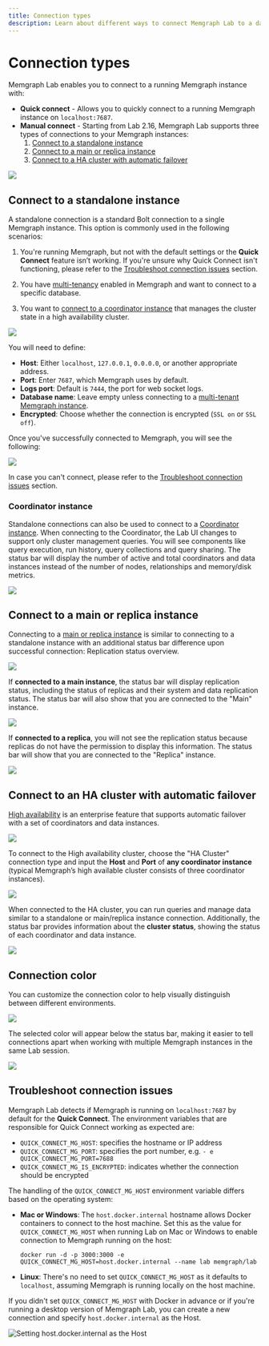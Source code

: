 ```yaml
---
title: Connection types
description: Learn about different ways to connect Memgraph Lab to a database, including standalone instances, main or replica nodes or HA clusters.
---
```



# Connection types

Memgraph Lab enables you to connect to a running Memgraph instance with:

- **Quick connect** - Allows you to quickly connect to a running Memgraph instance on `localhost:7687`.
- **Manual connect** - Starting from Lab 2.16, Memgraph Lab supports three types of connections to your Memgraph instances:
  1. [Connect to a standalone instance](#connect-to-a-standalone-instance)
  2. [Connect to a main or replica instance](#connect-to-a-main-or-replica-instance)
  3. [Connect to a HA cluster with automatic failover](#connect-to-an-ha-cluster-with-automatic-failover)

![](/pages/data-visualization/lab-user-manual/connection-types/conn-type-select.png)

## Connect to a standalone instance

A standalone connection is a standard Bolt connection to a single Memgraph
instance. This option is commonly used in the following scenarios:

1. You're running Memgraph, but not with the default settings or the **Quick
   Connect** feature isn’t working. If you're unsure why Quick Connect isn't
   functioning, please refer to the [Troubleshoot connection
   issues](#troubleshoot-connection-issues) section.

2. You have [multi-tenancy](/database-management/multi-tenancy) enabled in
   Memgraph and want to connect to a specific database.

3. You want to [connect to a coordinator instance](#coordinator-instance) that
   manages the cluster state in a high availability cluster. 

![](/pages/data-visualization/lab-user-manual/connection-types/conn-type-standalone-input.png)

You will need to define:

- **Host**: Either `localhost`, `127.0.0.1`, `0.0.0.0`,
  or another appropriate address.
- **Port**: Enter `7687`, which Memgraph uses by default.
- **Logs port**: Default is `7444`, the port for web socket
  logs.
- **Database name**: Leave empty unless connecting to a
  [multi-tenant Memgraph instance](/database-management/multi-tenancy).
- **Encrypted**: Choose whether the connection is
  encrypted (`SSL on` or `SSL off`).

Once you've successfully connected to Memgraph, you will see the following: 

![](/pages/data-visualization/lab-user-manual/connection-types/conn-type-standalone-success.png)

In case you can't connect, please refer to the [Troubleshoot connection
issues](#troubleshoot-connection-issues) section.

### Coordinator instance

Standalone connections can also be used to connect to a
[Coordinator instance](/clustering/high-availability). When
connecting to the Coordinator, the Lab UI changes to support only
cluster management queries. You will see components like query
execution, run history, query collections and query sharing.
The status bar will display the number of active and total
coordinators and data instances instead of the number of nodes,
relationships and memory/disk metrics.

![](/pages/data-visualization/lab-user-manual/connection-types/conn-type-coordinator-success.png)

## Connect to a main or replica instance

Connecting to a [main or replica instance](/clustering/replication)
is similar to connecting to a standalone instance with an additional
status bar difference upon successful connection: Replication status
overview.

![](/pages/data-visualization/lab-user-manual/connection-types/conn-type-main-instance-success.png)

If **connected to a main instance**, the status bar will display
replication status, including the status of replicas and their
system and data replication status. The status bar will also
show that you are connected to the "Main" instance.

![](/pages/data-visualization/lab-user-manual/connection-types/conn-type-replication-status.png)

If **connected to a replica**, you will not see the replication status
because replicas do not have the permission to display this
information. The status bar will show that you are connected to
the "Replica" instance.

![](/pages/data-visualization/lab-user-manual/connection-types/conn-type-replica-instance-success.png)

## Connect to an HA cluster with automatic failover

[High availability](/clustering/high-availability) is an enterprise
feature that supports automatic failover with a set of coordinators
and data instances. 

![](/pages/data-visualization/lab-user-manual/connection-types/conn-type-ha-cluster-input.png)

To connect to the High availability cluster, choose the "HA Cluster" connection
type and input the **Host** and **Port** of **any coordinator instance**
(typical Memgraph’s high available cluster consists of three coordinator
instances).

![](/pages/data-visualization/lab-user-manual/connection-types/conn-type-ha-cluster-success.png)

When connected to the HA cluster, you can run queries and manage data similar to
a standalone or main/replica instance connection. Additionally, the status bar
provides information about the **cluster status**, showing the status of each
coordinator and data instance.

![](/pages/data-visualization/lab-user-manual/connection-types/conn-type-ha-cluster-status.png)

## Connection color

You can customize the connection color to help visually distinguish between
different environments.

![](/pages/data-visualization/lab-user-manual/connection-types/conn-type-color-pick.png)

The selected color will appear below the status bar, making it easier to tell
connections apart when working with multiple Memgraph instances in the same Lab
session.

![](/pages/data-visualization/lab-user-manual/connection-types/conn-type-color-success.png)


## Troubleshoot connection issues

Memgraph Lab detects if Memgraph is running on `localhost:7687` by default for
the **Quick Connect**. The environment variables that are responsible for Quick
Connect working as expected are:
- `QUICK_CONNECT_MG_HOST`: specifies the hostname or IP address
- `QUICK_CONNECT_MG_PORT`: specifies the port number, e.g. `- e
  QUICK_CONNECT_MG_PORT=7688`
- `QUICK_CONNECT_MG_IS_ENCRYPTED`: indicates whether the connection should be
  encrypted

The handling of the `QUICK_CONNECT_MG_HOST` environment variable differs based
on the operating system:

- **Mac or Windows**: The `host.docker.internal` hostname allows Docker
  containers to connect to the host machine. Set this as the value for
  `QUICK_CONNECT_MG_HOST` when running Lab on Mac or Windows to enable
  connection to Memgraph running on the host:

  ```
  docker run -d -p 3000:3000 -e QUICK_CONNECT_MG_HOST=host.docker.internal --name lab memgraph/lab
  ```

- **Linux**: There's no need to set `QUICK_CONNECT_MG_HOST` as it defaults to
  `localhost`, assuming Memgraph is running locally on the host machine.


<Callout>

If you didn't set `QUICK_CONNECT_MG_HOST` with Docker in advance or if you're
running a desktop version of Memgraph Lab, you can create a new connection and
specify `host.docker.internal` as the Host.

![Setting `host.docker.internal` as the Host](/pages/data-visualization/install-and-connect/memgraph-host-docker-internal.png)

</Callout>

<CommunityLinks/>